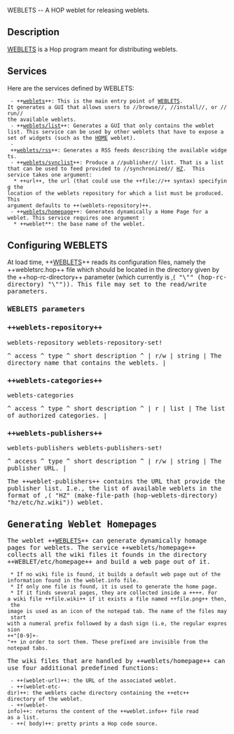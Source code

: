 <doc> WEBLETS -- A HOP weblet for releasing weblets. 

== Description ==

[[weblets|WEBLETS]] is a Hop program meant for distributing weblets.


== Services ==

Here are the services defined by WEBLETS:

  - ++[[weblets]]++: This is the main entry point of [[weblets|WEBLETS]].
 It generates a GUI that allows users to //browse//, //install//, or //run//
 the available weblets.
  - ++[[weblets/list]]++: Generates a GUI that only contains the weblet
 list. This service can be used by other weblets that have to expose a
 set of widgets (such as the [[home|HOME]] weblet).
  - ++[[weblets/rss]]++: Generates a RSS feeds describing the available widgets.
  - ++[[weblets/synclist]]++: Produce a //publisher// list. That is a list 
 that can be used to feed provided to //synchronized// [[hz|HZ]].  This 
 service takes one argument:
   * ++url++, the url (that could use the ++file://++ syntax) specifying the
 location of the weblets repository for which a list must be produced. This
 argument defaults to ++(weblets-repository)++.
  - ++[[weblets/homepage]]++: Generates dynamically a Home Page for a
 weblet. This service requires one argument :
   * ++weblet**: the base name of the weblet.

== Configuring WEBLETS ==

At load time, ++[[weblets|WEBLETS]]++ reads its configuration files, namely the
++webletsrc.hop++ file which should be located in the directory given by
the ++hop-rc-directory++ parameter 
(which currently is ,(<TT> "\"" (hop-rc-directory) "\"")). This file may
set to the read/write parameters.

=== WEBLETS parameters ===

=== ++weblets-repository++ ===
<parameter> weblets-repository
<parameter> weblets-repository-set!

<arguments>
^  access  ^   type    ^  short description  ^
|   r/w    |  string     | The directory name that contains the weblets.  |
</arguments>
</parameter>
</parameter>

=== ++weblets-categories++ ===
<parameter> weblets-categories

<arguments>
^  access  ^   type    ^  short description  ^
|   r      |  list     | The list of authorized categories.  |
</arguments>
</parameter>

=== ++weblets-publishers++ ===
<parameter> weblets-publishers
<parameter> weblets-publishers-set!

<arguments>
^  access  ^   type    ^  short description  ^
|   r/w  |  string     | The publisher URL.  |
</arguments>
</parameter>

The ++weblet-publishers++ contains the URL that provide the publisher list.
I.e., the list of available weblets in the format of 
,(<WEBLETREF> "HZ"
(make-file-path (hop-weblets-directory) "hz/etc/hz.wiki")) weblet.
</parameter>

== Generating Weblet Homepages ==

The weblet ++[[weblets|WEBLETS]]++ can generate dynamically homage pages for
weblets. The service ++weblets/homepage++ collects all the wiki files it founds
in the directory ++WEBLET/etc/homepage++ and build a web page out of it. 

  * If no wiki file is found, it builds a default web page out of the 
 information found in the weblet.info file.
  * If only one file is found, it is used to generate the home page. 
  * If it finds several pages, they are collected inside a ++<NOTEPAD>++. For 
 a wiki file ++file.wiki++ if it exists a file named ++file.png++ then, the 
 image is used as an icon of the notepad tab. The name of the files may start
 with a numeral prefix followed by a dash sign (i.e, the regular expression
 ++"[0-9]+-"++ in order to sort them. These prefixed are invisible from the
 notepad tabs.


The wiki files that are handled by ++weblets/homepage++ can use four
additional predefined functions:

  - ++(weblet-url)++: the URL of the associated weblet.
  - ++(weblet-etc-dir)++: the weblets cache directory containing the ++etc++ 
 directory of the weblet.
  - ++(weblet-info)++: returns the content of the ++weblet.info++ file read
 as a list.
  - ++(<CODE-HOP> body)++: pretty prints a Hop code source.

  
</doc>
